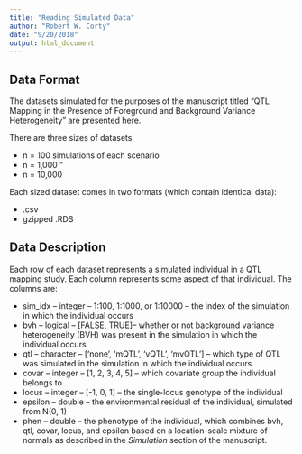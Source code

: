 ```yaml
---
title: "Reading Simulated Data"
author: "Robert W. Corty"
date: "9/20/2018"
output: html_document
---
```



## Data Format

The datasets simulated for the purposes of the manuscript titled "QTL Mapping in the Presence of Foreground and Background Variance Heterogeneity" are presented here.

There are three sizes of datasets

* n = 100 simulations of each scenario
* n = 1,000 "
* n = 10,000

Each sized dataset comes in two formats (which contain identical data):

  - .csv
  - gzipped .RDS


## Data Description

Each row of each dataset represents a simulated individual in a QTL mapping study.
Each column represents some aspect of that individual.
The columns are:

- sim_idx -- integer -- 1:100, 1:1000, or 1:10000 -- the index of the simulation in which the individual occurs
- bvh -- logical -- [FALSE, TRUE]-- whether or not background variance heterogeneity (BVH) was present in the simulation in which the individual occurs
- qtl -- character -- ['none', 'mQTL', 'vQTL', 'mvQTL'] -- which type of QTL was simulated in the simulation in which the individual occurs
- covar -- integer -- [1, 2, 3, 4, 5] -- which covariate group the individual belongs to
- locus -- integer -- [-1, 0, 1] -- the single-locus genotype of the individual
- epsilon -- double -- the environmental residual of the individual, simulated from N(0, 1)
- phen -- double -- the phenotype of the individual, which combines bvh, qtl, covar, locus, and epsilon based on a location-scale mixture of normals as described in the *Simulation* section of the manuscript.
